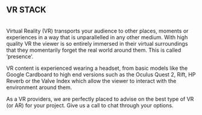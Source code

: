 ## VR STACK
<br />
Virtual Reality (VR) transports your audience to other places, moments or experiences in a way that is unparallelled in any other medium. With high quality VR the viewer is so entirely immersed in their virtual surroundings that they momentarily forget the real world around them. This is called ‘presence’. 

VR content is experienced wearing a headset, from basic models like the Google Cardboard to high end versions such as the Oculus Quest 2, Rift, HP Reverb or the Valve Index which allow the viewer to interact with the environment around them.

As a VR providers, we are perfectly placed to advise on the best type of VR (or AR) for your project. Give us a call to chat through your options.